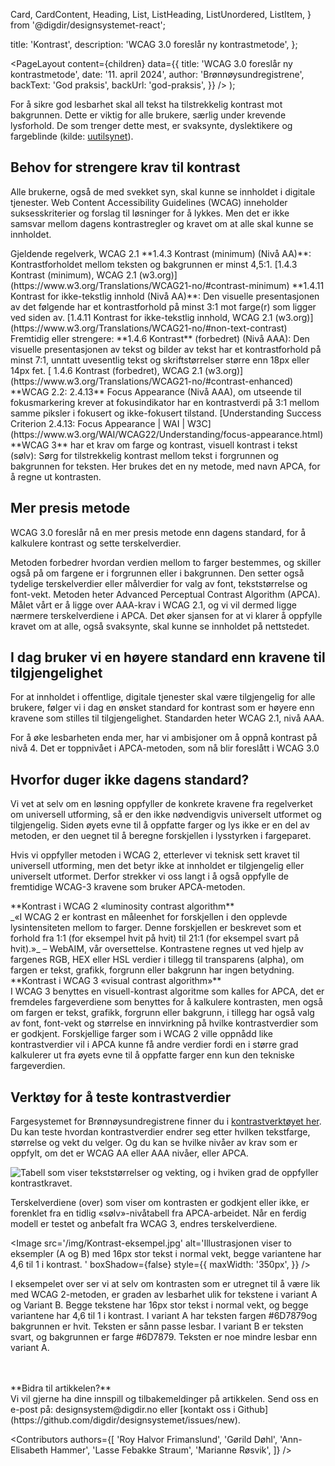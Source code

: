   Card,
  CardContent,
  Heading,
  List,
  ListHeading,
  ListUnordered,
  ListItem,
} from '@digdir/designsystemet-react';


  title: 'Kontrast',
  description: 'WCAG 3.0 foreslår ny kontrastmetode',
};

  <PageLayout
    content={children}
    data={{
      title: 'WCAG 3.0 foreslår ny kontrastmetode',
      date: '11. april 2024',
      author: 'Brønnøysundregistrene',
      backText: 'God praksis',
      backUrl: 'god-praksis',
    }}
  />
);

For å sikre god lesbarhet skal all tekst ha tilstrekkelig kontrast mot bakgrunnen. Dette er viktig for alle brukere, særlig under krevende lysforhold. De som trenger dette mest, er svaksynte, dyslektikere og fargeblinde (kilde: [uutilsynet](https://www.uutilsynet.no/veiledning/kontrast/48)).

## Behov for strengere krav til kontrast

Alle brukerne, også de med svekket syn, skal kunne se innholdet i digitale tjenester. Web Content Accessibility Guidelines (WCAG) inneholder suksesskriterier og forslag til løsninger for å lykkes. Men det er ikke samsvar mellom dagens kontrastregler og kravet om at alle skal kunne se innholdet.

<Card data-color='brand3' variant="tinted" data-unstyled>
  <Heading
    level={3}
    data-size='xs'
  >Gjeldende regelverk, WCAG 2.1</Heading>
  <ListUnordered>
    <ListItem>
      **1.4.3 Kontrast (minimum) (Nivå AA)**: Kontrastforholdet mellom
      teksten og bakgrunnen er minst 4,5:1. [1.4.3 Kontrast (minimum), WCAG
      2.1
      (w3.org)](https://www.w3.org/Translations/WCAG21-no/#contrast-minimum)
    </ListItem>
    <ListItem>
      **1.4.11 Kontrast for ikke-tekstlig innhold (Nivå AA)**: Den visuelle
      presentasjonen av det følgende har et kontrastforhold på minst 3:1 mot
      farge(r) som ligger ved siden av. [1.4.11 Kontrast for ikke-tekstlig
      innhold, WCAG 2.1
      (w3.org)](https://www.w3.org/Translations/WCAG21-no/#non-text-contrast)
    </ListItem>
  </ListUnordered>
</Card>

<br />

<Card data-color='brand2' variant="tinted" data-unstyled>
  <Heading
    level={3}
    data-size='xs'
  >Fremtidig eller strengere:</Heading>
  <ListUnordered>
    <ListItem>
      **1.4.6 Kontrast** (forbedret) (Nivå AAA): Den visuelle presentasjonen
      av tekst og bilder av tekst har et kontrastforhold på minst 7:1,
      unntatt uvesentlig tekst og skriftstørrelser større enn 18px eller
      14px fet. [ 1.4.6 Kontrast (forbedret), WCAG 2.1
      (w3.org)](https://www.w3.org/Translations/WCAG21-no/#contrast-enhanced)
    </ListItem>
    <ListItem>
      **WCAG 2.2: 2.4.13** Focus Appearance (Nivå AAA), om utseende til
      fokusmarkering krever at fokusindikator har en kontrastverdi på 3:1
      mellom samme piksler i fokusert og ikke-fokusert tilstand.
      [Understanding Success Criterion 2.4.13: Focus Appearance | WAI |
      W3C](https://www.w3.org/WAI/WCAG22/Understanding/focus-appearance.html)
    </ListItem>
    <ListItem>
      **WCAG 3** har et krav om farge og kontrast, visuell kontrast i tekst
      (sølv): Sørg for tilstrekkelig kontrast mellom tekst i forgrunnen og
      bakgrunnen for teksten. Her brukes det en ny metode, med navn APCA,
      for å regne ut kontrasten.
    </ListItem>
  </ListUnordered>
</Card>

## Mer presis metode

WCAG 3.0 foreslår nå en mer presis metode enn dagens standard, for å kalkulere kontrast og sette terskelverdier.

<ListUnordered>
  <ListItem>
    Metoden forbedrer hvordan verdien mellom to farger bestemmes, og skiller
    også på om fargene er i forgrunnen eller i bakgrunnen.
  </ListItem>
  <ListItem>
    Den setter også tydelige terskelverdier eller målverdier for valg av font,
    tekststørrelse og font-vekt. Metoden heter Advanced Perceptual Contrast
    Algorithm (APCA).
  </ListItem>
  <ListItem>
    Målet vårt er å ligge over AAA-krav i WCAG 2.1, og vi vil dermed ligge
    nærmere terskelverdiene i APCA. Det øker sjansen for at vi klarer å
    oppfylle kravet om at alle, også svaksynte, skal kunne se innholdet på
    nettstedet.
  </ListItem>
</ListUnordered>

## I dag bruker vi en høyere standard enn kravene til tilgjengelighet

For at innholdet i offentlige, digitale tjenester skal være tilgjengelig for alle brukere, følger vi i dag en ønsket standard for kontrast som er høyere enn kravene som stilles til tilgjengelighet. Standarden heter WCAG 2.1, nivå AAA.

For å øke lesbarheten enda mer, har vi ambisjoner om å oppnå kontrast på nivå 4. Det er toppnivået i APCA-metoden, som nå blir foreslått i WCAG 3.0

## Hvorfor duger ikke dagens standard?

Vi vet at selv om en løsning oppfyller de konkrete kravene fra regelverket om universell utforming, så er den ikke nødvendigvis universelt utformet og tilgjengelig. Siden øyets evne til å oppfatte farger og lys ikke er en del av metoden, er den uegnet til å beregne forskjellen i lysstyrken i fargeparet.

Hvis vi oppfyller metoden i WCAG 2, etterlever vi teknisk sett kravet til universell utforming, men det betyr ikke at innholdet er tilgjengelig eller universelt utformet. Derfor strekker vi oss langt i å også oppfylle de fremtidige WCAG-3 kravene som bruker APCA-metoden.

<Card data-color='brand3' variant="tinted" data-unstyled>
  **Kontrast i WCAG 2 «luminosity contrast algorithm** <br />
  _«I WCAG 2 er kontrast en måleenhet for forskjellen i den opplevde lysintensiteten
  mellom to farger. Denne forskjellen er beskrevet som et forhold fra 1:1 (for
  eksempel hvit på hvit) til 21:1 (for eksempel svart på hvit).»_ – WebAIM, vår
  oversettelse. Kontrastene regnes ut ved hjelp av fargenes RGB, HEX eller HSL
  verdier i tillegg til transparens (alpha), om fargen er tekst, grafikk, forgrunn
  eller bakgrunn har ingen betydning.
</Card>

<br />

<Card data-color='brand2' variant="tinted" data-unstyled>
  **Kontrast i WCAG 3 «visual contrast algorithm»** <br />I WCAG 3 benyttes en
  visuell-kontrast algoritme som kalles for APCA, det er fremdeles
  fargeverdiene som benyttes for å kalkulere kontrasten, men også om fargen er
  tekst, grafikk, forgrunn eller bakgrunn, i tillegg har også valg av font,
  font-vekt og størrelse en innvirkning på hvilke kontrastverdier som er
  godkjent. Forskjellige farger som i WCAG 2 ville oppnådd like
  kontrastverdier vil i APCA kunne få andre verdier fordi en i større grad
  kalkulerer ut fra øyets evne til å oppfatte farger enn kun den tekniske
  fargeverdien.
</Card>

## Verktøy for å teste kontrastverdier

Fargesystemet for Brønnøysundregistrene finner du i [kontrastverktøyet her](https://contrast.brreg.no/). Du kan teste hvordan kontrastverdier endrer seg etter hvilken tekstfarge, størrelse og vekt du velger. Og du kan se hvilke nivåer av krav som er oppfylt, om det er WCAG AA eller AAA nivåer, eller APCA.

<Image
  src='/img/Kontrast-terskelverdier.png'
  alt='Tabell som viser tekststørrelser og vekting, og i hviken grad de oppfyller kontrastkravet.'
  boxShadow={true}
/>

Terskelverdiene (over) som viser om kontrasten er godkjent eller ikke, er forenklet fra en tidlig «sølv»-nivåtabell fra APCA-arbeidet. Når en ferdig modell er testet og anbefalt fra WCAG 3, endres terskelverdiene.

<Image
  src='/img/Kontrast-eksempel.jpg'
  alt='Illustrasjonen viser to eksempler (A og B) med 16px stor tekst i normal vekt, begge variantene har 4,6 til 1 i kontrast. '
  boxShadow={false}
  style={{
    maxWidth: '350px',
  }}
/>

I eksempelet over ser vi at selv om kontrasten som er utregnet til å være lik med WCAG 2-metoden, er graden av lesbarhet ulik for tekstene i variant A og Variant B.
Begge tekstene har 16px stor tekst i normal vekt, og begge variantene har 4,6 til 1 i kontrast.
I variant A har teksten fargen #6D7879og bakgrunnen er hvit. Teksten er sånn passe lesbar.
I variant B er teksten svart, og bakgrunnen er farge #6D7879. Teksten er noe mindre lesbar enn variant A.

<br />
<br />
<Card data-color='brand3' variant="tinted" data-unstyled>
  **Bidra til artikkelen?** <br />
  Vi vil gjerne ha dine innspill og tilbakemeldinger på artikkelen. Send oss en
  e-post på: designsystem@digdir.no eller [kontakt oss i Github](https://github.com/digdir/designsystemet/issues/new).
</Card>

<Contributors
  authors={[
    'Roy Halvor Frimanslund',
    'Gørild Døhl',
    'Ann-Elisabeth Hammer',
    'Lasse Febakke Straum',
    'Marianne Røsvik',
  ]}
/>
<br />
<br />
